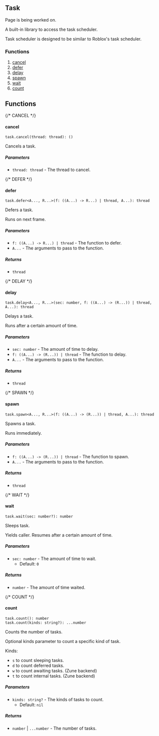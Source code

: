 ## Task


<Callout type="info" emoji="ℹ️">Page is being worked on.</Callout>

A built-in library to access the task scheduler.

Task scheduler is designed to be similar to Roblox's task scheduler.

### Functions
1. [cancel](#cancel)
2. [defer](#defer)
3. [delay](#delay)
4. [spawn](#spawn)
5. [wait](#wait)
6. [count](#count)

## Functions
{/* CANCEL */}
#### cancel
```luau
task.cancel(thread: thread): ()
```
Cancels a task.
##### Parameters
- `thread: thread` - The thread to cancel.

{/* DEFER */}
#### defer
```luau
task.defer<A..., R...>(f: ((A...) -> R...) | thread, A...): thread
```
Defers a task.

Runs on next frame.
##### Parameters
- `f: ((A...) -> R...) | thread` - The function to defer.
- `A...` - The arguments to pass to the function.
##### Returns
- `thread`

{/* DELAY */}
#### delay
```luau
task.delay<A..., R...>(sec: number, f: ((A...) -> (R...)) | thread, A...): thread
```
Delays a task.

Runs after a certain amount of time.
##### Parameters
- `sec: number` - The amount of time to delay.
- `f: ((A...) -> (R...)) | thread` - The function to delay.
- `A...` - The arguments to pass to the function.
##### Returns
- `thread`

{/* SPAWN */}
#### spawn
```luau
task.spawn<A..., R...>(f: ((A...) -> (R...)) | thread, A...): thread
```
Spawns a task.

Runs immediately.
##### Parameters
- `f: ((A...) -> (R...)) | thread` - The function to spawn.
- `A...` - The arguments to pass to the function.
##### Returns
- `thread`

{/* WAIT */}
#### wait
```luau
task.wait(sec: number?): number
```
Sleeps task.

Yields caller.
Resumes after a certain amount of time.
##### Parameters
- `sec: number` - The amount of time to wait.
  - Default: `0`
##### Returns
- `number` - The amount of time waited.

{/* COUNT */}
#### count
```luau
task.count(): number
task.count(kinds: string?): ...number
```
Counts the number of tasks.

Optional kinds parameter to count a specific kind of task.

Kinds:
- `s` to count sleeping tasks.
- `d` to count deferred tasks.
- `w` to count awaiting tasks. (Zune backend)
- `t` to count internal tasks. (Zune backend)
##### Parameters
- `kinds: string?` - The kinds of tasks to count.
  - Default: `nil`
##### Returns
- `number` | `...number` - The number of tasks.
